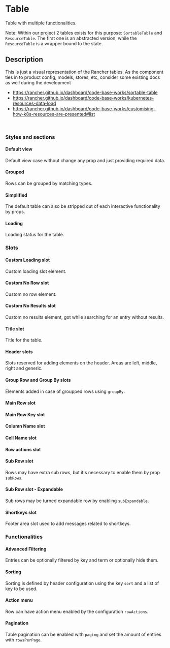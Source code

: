 
<Meta of={TableStories} />

# Table

Table with multiple functionalities. 

Note: Within our project 2 tables exists for this purpose: `SortableTable` and `ResourceTable`. 
The first one is an abstracted version, while the `ResourceTable` is a wrapper bound to the state.

## Description

This is just a visual representation of the Rancher tables.
As the component ties in to product config, models, stores, etc, consider some existing docs as well during the development

- https://rancher.github.io/dashboard/code-base-works/sortable-table
- https://rancher.github.io/dashboard/code-base-works/kubernetes-resources-data-load
- https://rancher.github.io/dashboard/code-base-works/customising-how-k8s-resources-are-presented#list

<br/>

### Styles and sections

#### Default view

Default view case without change any prop and just providing required data.

<Canvas of={TableStories.Default} />

#### Grouped

Rows can be grouped by matching types.

<Canvas of={TableStories.Grouped} />

#### Simplified

The default table can also be stripped out of each interactive functionality by props.

<Canvas of={TableStories.Simplified} />

#### Loading

Loading status for the table.

<Canvas of={TableStories.Loading} />

### Slots

#### Custom Loading slot

Custom loading slot element.

<Canvas of={TableStories.SlotLoading} />

#### Custom No Row slot

Custom no row element.

<Canvas of={TableStories.SlotNoRow} />

#### Custom No Results slot

Custom no results element, got while searching for an entry without results.

<Canvas of={TableStories.SlotNoResults} />

#### Title slot

Title for the table.

<Canvas of={TableStories.SlotTitle} />

#### Header slots

Slots reserved for adding elements on the header.
Areas are left, middle, right and generic.

<Canvas of={TableStories.SlotHeader} />

#### Group Row and Group By slots

Elements added in case of groupped rows using `groupBy`.

<Canvas of={TableStories.SlotGroupBy} />

#### Main Row slot

<Canvas of={TableStories.SlotMainRow} />

#### Main Row Key	slot

<Canvas of={TableStories.SlotMainRowKey} />

#### Column Name	slot

<Canvas of={TableStories.SlotColumnName} />

#### Cell Name	slot

<Canvas of={TableStories.SlotCellName} />

#### Row actions slot

<Canvas of={TableStories.SlotRowActions} />

#### Sub Row slot

Rows may have extra sub rows, but it's necessary to enable them by prop `subRows`.

<Canvas of={TableStories.SlotSubRow} />

#### Sub Row slot - Expandable

Sub rows may be turned expandable row by enabling `subExpandable`.

<Canvas of={TableStories.SlotSubRowExpandable} />

#### Shortkeys slot

Footer area slot used to add messages related to shortkeys.

<Canvas of={TableStories.SlotShortkey} />

### Functionalities

#### Advanced Filtering

Entries can be optionally filtered by key and term or optionally hide them.

<Canvas of={TableStories.Filtering} />

#### Sorting

Sorting is defined by header configuration using the key `sort` and a list of key to be used.

<Canvas of={TableStories.Sorting} />

#### Action menu

Row can have action menu enabled by the configuration `rowActions`.

<Canvas of={TableStories.Default} />

#### Pagination

Table pagination can be enabled with `paging` and set the amount of entries with `rowsPerPage`.

<Canvas of={TableStories.Pagination} />
